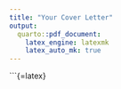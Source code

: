 ```yaml
---
title: "Your Cover Letter"
output:
  quarto::pdf_document:
    latex_engine: latexmk
    latex_auto_mk: true
---
```


```{=latex}
\documentclass{article}
\usepackage{graphicx}

\begin{document}

\begin{minipage}[t]{0.3\textwidth}
    {\Huge me} \\[1ex]
    \vspace{2ex}
    \includegraphics[width=4cm]{docs/img/cvimg.png}
\end{minipage}
\hfill
\begin{minipage}[t]{0.6\textwidth}
    \textbf{Location:} somewhere - \textbf{Nationality:} somewhere - \textbf{Birth:} some date - \textbf{Email:} some@email.com
\end{minipage}

\hrulefill

% Your cover letter content goes here.

\end{document}

